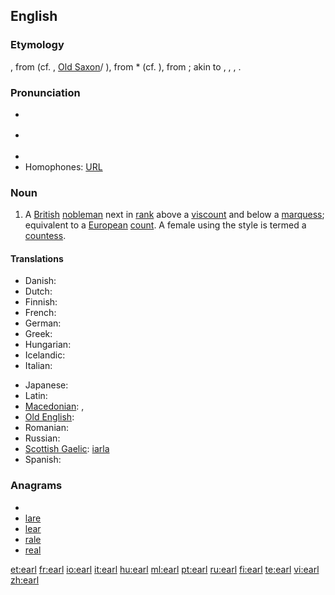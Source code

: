 ==English==
{{wikipedia}} {{also|Earl}}

===Etymology===
{{etyl|ang}} {{term|eorl|lang=ang}}, from {{proto|Germanic|erlaz}} (cf. {{etyl|non|-}} {{term|jarl|lang=non}}, [[Old Saxon]]/{{etyl|goh|-}} {{term|erl|lang=goh}}), from *{{term||erōn}} (cf. {{etyl|non|-}} {{term|jara|lang=non||fight, battle}}), from {{proto|Indo-European}}; akin to {{etyl|la|-}} {{term|orior||to rise, get up}}, {{etyl|grc|-}} {{term|tr=órnēmi|||to urge, incite}}, {{etyl|sa|-}} {{term|ṛṇóti||to arise, reach, move, attack}}, {{etyl|ae|-}} {{term|ərənaoiti||to move}}.

===Pronunciation===
* {{a|UK}} {{IPA|/ɜ:l/}}
* {{a|US}} {{IPA|/ɝl/}}
* {{rhymes|ɜː(r)l}}
* Homophones: [[URL]]

===Noun===
{{en-noun}}

# A [[British]] [[nobleman]] next in [[rank]] above a [[viscount]] and below a [[marquess]]; equivalent to a [[European]] [[count]]. A female using the style is termed a [[countess]].

====Translations====
{{trans-top|a British nobleman}}
* Danish: {{t-|da|greve|m}}
* Dutch: {{t+|nl|graaf|m}}
* Finnish: {{t+|fi|jaarli}}
* French: {{t+|fr|comte}}
* German: {{t+|de|Graf}}
* Greek: {{t+|el|κόμης|m}}
* Hungarian: {{t+|hu|gróf}}
* Icelandic: {{t+|is|jarl|m}}
* Italian: {{t+|it|conte|m}}
{{trans-mid}}
* Japanese: {{t|ja|伯爵|tr=hakushaku|sc=Jpan}}
* Latin: {{t-|la|comes|m}}
* [[Macedonian]]: {{t|mk|ерл|m|tr=erl}}, {{t-|mk|гроф|m|tr=grof}}
* [[Old English]]: {{t-|ang|eorl|m|xs=Old English}}
* Romanian: {{t-|ro|conte|m}}
* Russian: {{t+|ru|граф|m|tr=graf}}
* [[Scottish Gaelic]]: [[iarla]] {{m}}
* Spanish: {{t+|es|conde|m}}
{{trans-bottom}}

===Anagrams===
* {{alphagram|aelr}}
* [[lare#English|lare]]
* [[lear#English|lear]]
* [[rale#English|rale]]
* [[real#English|real]]

[[et:earl]]
[[fr:earl]]
[[io:earl]]
[[it:earl]]
[[hu:earl]]
[[ml:earl]]
[[pt:earl]]
[[ru:earl]]
[[fi:earl]]
[[te:earl]]
[[vi:earl]]
[[zh:earl]]